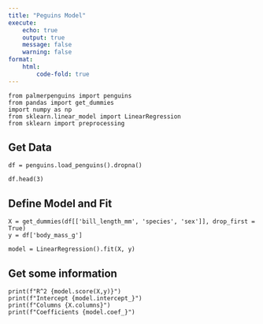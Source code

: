 ```yaml
---
title: "Peguins Model"
execute:
    echo: true
    output: true
    message: false
    warning: false
format:
    html:
        code-fold: true
---
```


```.python
from palmerpenguins import penguins
from pandas import get_dummies
import numpy as np
from sklearn.linear_model import LinearRegression
from sklearn import preprocessing
```

## Get Data


```.python
df = penguins.load_penguins().dropna()

df.head(3)
```

## Define Model and Fit


```.python
X = get_dummies(df[['bill_length_mm', 'species', 'sex']], drop_first = True)
y = df['body_mass_g']

model = LinearRegression().fit(X, y)
```

## Get some information


```.python
print(f"R^2 {model.score(X,y)}")
print(f"Intercept {model.intercept_}")
print(f"Columns {X.columns}")
print(f"Coefficients {model.coef_}")
```


